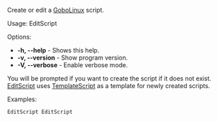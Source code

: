 Create or edit a [[GoboLinux]] script.

Usage: EditScript <script-name-with-no-path>

Options:
* '''-h, --help''' - Shows this help.
* '''-v, --version''' - Show program version.
* '''-V, --verbose''' - Enable verbose mode.

You will be prompted if you want to create the script if it does not exist. [[EditScript]] uses [[TemplateScript]] as a template for newly created scripts.

Examples:
<pre>
EditScript EditScript
</pre>

{{Reference}}